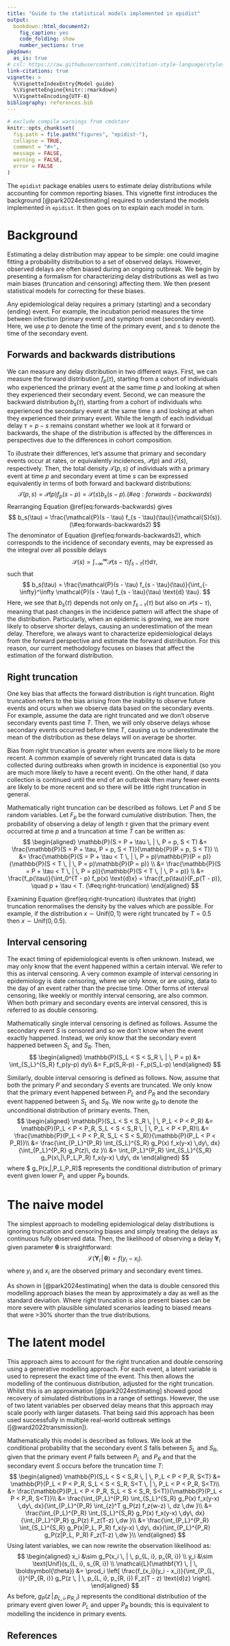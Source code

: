 ```yaml
---
title: "Guide to the statistical models implemented in epidist"
output:
  bookdown::html_document2:
    fig_caption: yes
    code_folding: show
    number_sections: true
pkgdown:
  as_is: true
# csl: https://raw.githubusercontent.com/citation-style-language/styles/master/apa-numeric-superscript-brackets.csl
link-citations: true
vignette: >
  %\VignetteIndexEntry{Model guide}
  %\VignetteEngine{knitr::rmarkdown}
  %\VignetteEncoding{UTF-8}
bibliography: references.bib
---
```


```r
# exclude compile warnings from cmdstanr
knitr::opts_chunk$set(
  fig.path = file.path("figures", "epidist-"),
  collapse = TRUE,
  comment = "#>",
  message = FALSE,
  warning = FALSE,
  error = FALSE
)
```

The `epidist` package enables users to estimate delay distributions while accounting for common reporting biases.
This vignette first introduces the background [@park2024estimating] required to understand the models implemented in `epidist`.
It then goes on to explain each model in turn.

# Background {#maths}

Estimating a delay distribution may appear to be simple: one could imagine fitting a probability distribution to a set of observed delays.
However, observed delays are often biased during an ongoing outbreak.
We begin by presenting a formalism for characterizing delay distributions as well as two main biases (truncation and censoring) affecting them.
We then present statistical models for correcting for these biases.

Any epidemiological delay requires a primary (starting) and a secondary (ending) event.
For example, the incubation period measures the time between infection (primary event) and symptom onset (secondary event).
Here, we use $p$ to denote the time of the primary event, and $s$ to denote the time of the secondary event.

## Forwards and backwards distributions

We can measure any delay distribution in two different ways.
First, we can measure the forward distribution $f_p(\tau)$, starting from a cohort of individuals who experienced the primary event at the same time $p$ and looking at when they experienced their secondary event.
Second, we can measure the backward distribution $b_s(\tau)$, starting from a cohort of individuals who experienced the secondary event at the same time $s$ and looking at when they experienced their primary event.
While the length of each individual delay $\tau = p-s$ remains constant whether we look at it forward or backwards, the shape of the distribution is affected by the differences in perspectives due to the differences in cohort composition.

To illustrate their differences, let's assume that primary and secondary events occur at rates, or equivalently incidences, $\mathcal{P}(p)$ and $\mathcal{S}(s)$, respectively.
Then, the total density $\mathcal{T}(p, s)$ of individuals with a primary event at time $p$ and secondary event at time $s$ can be expressed equivalently in terms of both forward and backward distributions:
$$
\mathcal{T}(p, s) = \mathcal{P}(p) f_p(s - p)  = \mathcal{S}(s) b_s(s - p).  (\#eq:forwards-backwards)
$$
Rearranging Equation \@ref(eq:forwards-backwards) gives
$$
b_s(\tau) = \frac{\mathcal{P}(s - \tau) f_{s - \tau}(\tau)}{\mathcal{S}(s)}. (\#eq:forwards-backwards2)
$$
The denominator of Equation \@ref(eq:forwards-backwards2), which corresponds to the incidence of secondary events, may be expressed as the integral over all possible delays
$$
\mathcal{S}(s) = \int_{-\infty}^\infty \mathcal{P}(s - \tau) f_{s - \tau}(\tau) \text{d} \tau,
$$
such that
$$
b_s(\tau) = \frac{\mathcal{P}(s - \tau) f_{s - \tau}(\tau)}{\int_{-\infty}^\infty \mathcal{P}(s - \tau) f_{s - \tau}(\tau) \text{d} \tau}.
$$
Here, we see that $b_s(\tau)$ depends not only on $f_{s - \tau}(\tau)$ but also on $\mathcal{P}(s - \tau)$, meaning that past changes in the incidence pattern will affect the shape of the distribution.
Particularly, when an epidemic is growing, we are more likely to observe shorter delays, causing an underestimation of the mean delay.
Therefore, we always want to characterize epidemiological delays from the forward perspective and estimate the forward distribution.
For this reason, our current methodology focuses on biases that affect the estimation of the forward distribution.

## Right truncation

One key bias that affects the forward distribution is right truncation.
Right truncation refers to the bias arising from the inability to observe future events and ocurs when we observe data based on the secondary events.
For example, assume the data are right truncated and we don't observe secondary events past time $T$.
Then, we will only observe delays whose secondary events occurred before time $T$, causing us to underestimate the mean of the distribution as these delays will on average be shorter.

Bias from right truncation is greater when events are more likely to be more recent.
A common example of severely right truncated data is data collected during outbreaks when growth in incidence is exponential (so you are much more likely to have a recent event).
On the other hand, if data collection is continued until the end of an outbreak then many fewer events are likely to be more recent and so there will be little right truncation in general.

Mathematically right truncation can be described as follows.
Let $P$ and $S$ be random variables.
Let $F_p$ be the forward cumulative distribution.
Then, the probability of observing a delay of length $\tau$ given that the primary event occurred at time $p$ and a truncation at time $T$ can be written as:
$$
\begin{aligned}
\mathbb{P}(S = P + \tau \, | \, P = p, S < T) &= \frac{\mathbb{P}(S = P + \tau, P = p, S < T)}{\mathbb{P}(P = p, S < T)} \\
&= \frac{\mathbb{P}(S = P + \tau < T \, | \, P = p)\mathbb{P}(P = p)}{\mathbb{P}(S < T \, | \, P = p)\mathbb{P}(P = p)} \\
&= \frac{\mathbb{P}(S = P + \tau < T \, | \, P = p)}{\mathbb{P}(S < T \, | \, P = p)} \\
&= \frac{f_p(\tau)}{\int_0^{T - p} f_p(x) \text{d}x} = \frac{f_p(\tau)}{F_p(T - p)}, \quad p + \tau < T. (\#eq:right-truncation)
\end{aligned}
$$

Examining Equation \@ref(eq:right-truncation) illustrates that (right) truncation renormalises the density by the values which are possible.
For example, if the distribution $x \sim \text{Unif}(0, 1)$ were right truncated by $T = 0.5$ then $x \sim \text{Unif}(0, 0.5)$.

## Interval censoring

The exact timing of epidemiological events is often unknown.
Instead, we may only know that the event happened within a certain interval.
We refer to this as interval censoring.
A very common example of interval censoring in epidemiology is date censoring, where we only know, or are using, data to the day of an event rather than the precise time.
Other forms of interval censoring, like weekly or monthly interval censoring, are also common.
When both primary and secondary events are interval censored, this is referred to as double censoring.

Mathematically single interval censoring is defined as follows.
Assume the secondary event $S$ is censored and so we don't know when the event exactly happened.
Instead, we only know that the secondary event happened between $S_L$ and $S_R$.
Then,
$$
\begin{aligned}
\mathbb{P}(S_L < S < S_R \, | \, P = p) &= \int_{S_L}^{S_R} f_p(y-p) dy\\
&= F_p(S_R-p) - F_p(S_L-p)
\end{aligned}
$$

Similarly, double interval censoring is defined as follows.
Now, assume that both the primary $P$ and secondary $S$ events are truncated.
We only know that the primary event happened between $P_L$ and $P_R$ and the secondary event happened between $S_L$ and $S_R$.
We now write $g_P$ to denote the unconditional distribution of primary events.
Then,
$$
\begin{aligned}
\mathbb{P}(S_L < S < S_R \, | \, P_L < P < P_R) &= \mathbb{P}(P_L < P < P_R, S_L < S < S_R \, | \, P_L < P < P_R)\\
&= \frac{\mathbb{P}(P_L < P < P_R, S_L < S < S_R)}{\mathbb{P}(P_L < P < P_R)}\\
&= \frac{\int_{P_L}^{P_R} \int_{S_L}^{S_R} g_P(x) f_x(y-x) \,dy\, dx}{\int_{P_L}^{P_R} g_P(z)\, dz  }\\
&= \int_{P_L}^{P_R} \int_{S_L}^{S_R} g_P(x\,|\,P_L,P_R) f_x(y-x) \,dy\, dx
\end{aligned}
$$
where $ g_P(x\,|\,P_L,P_R)$ represents the conditional distribution of primary event given lower $P_L$ and upper $P_R$ bounds.

# The naive model

The simplest approach to modelling epidemiological delay distributions is ignoring truncation and censoring biases and simply treating the delays as continuous fully observed data.
Then, the likelihood of observing a delay $\mathbf{Y}_i$ given parameter $\boldsymbol{\theta}$ is straightforward:
$$
\mathcal{L}(\mathbf{Y}_i \, | \, \boldsymbol{\theta}) = f(y_i - x_i).
$$
where $y_i$ and $x_i$ are the observed primary and secondary event times.

As shown in [@park2024estimating]  when the data is double censored this modelling approach biases the mean by approximately a day as well as the standard deviation.
Where right truncation is also present biases can be more severe with plausible simulated scenarios leading to biased means that were >30% shorter than the true distributions.

# The latent model

This approach aims to account for the right truncation and double censoring using a generative modelling approach.
For each event, a latent variable is used to represent the exact time of the event.
This then allows the modelling of the continuous distribution, adjusted for the right truncation.
Whilst this is an approximation [@park2024estimating] showed good recovery of simulated distributions in a range of settings.
However, the use of two latent variables per observed delay means that this approach may scale poorly with larger datasets.
That being said this approach has been used successfully in multiple real-world outbreak settings ([@ward2022transmission]).

Mathematically this model is described as follows.
We look at the conditional probability that the secondary event $S$ falls between $S_L$ and $S_R$, given that the primary event $P$ falls between $P_L$ and $P_R$ and that the secondary event $S$ occurs before the truncation time $T$:
$$
\begin{aligned}
\mathbb{P}(S_L < S < S_R \, | \, P_L < P < P_R, S<T) &= \mathbb{P}(P_L < P < P_R, S_L < S < S_R, S<T \, | \, P_L < P < P_R, S<T)\\
&= \frac{\mathbb{P}(P_L < P < P_R, S_L < S < S_R, S<T)}{\mathbb{P}(P_L < P < P_R, S<T)}\\
&= \frac{\int_{P_L}^{P_R} \int_{S_L}^{S_R} g_P(x) f_x(y-x) \,dy\, dx}{\int_{P_L}^{P_R} \int_{z}^T g_P(z) f_z(w-z) \, dz \,dw  }\\
&= \frac{\int_{P_L}^{P_R} \int_{S_L}^{S_R} g_P(x) f_x(y-x) \,dy\, dx}{\int_{P_L}^{P_R} g_P(z) F_z(T-z) \,dw  }\\
&= \frac{\int_{P_L}^{P_R} \int_{S_L}^{S_R} g_P(x|P_L, P_R) f_x(y-x) \,dy\, dx}{\int_{P_L}^{P_R} g_P(z|P_L, P_R) F_z(T-z) \,dw  }\\
\end{aligned}
$$
Using latent variables, we can now rewrite the observation likelihood as:
$$
\begin{aligned}
x_i &\sim g_P(x_i \, | \, p_{L, i}, p_{R, i}) \\
y_i &\sim \text{Unif}(s_{L, i}, s_{R, i}) \\
\mathcal{L}(\mathbf{Y} \, | \, \boldsymbol{\theta}) &= \prod_i \left[ \frac{f_{x_i}(y_i - x_i)}{\int_{P_{L, i}}^{P_{R, i}} g_P(z \, | \, p_{L, i}, p_{R, i}) F_z(T - z) \text{d}z} \right].
\end{aligned}
$$
As before, $g_P(z \, | \, p_{L, i}, p_{R, i})$ represents the conditional distribution of the primary event given lower $P_L$ and upper $P_R$ bounds; this is equivalent to modelling the incidence in primary events.

## References {-}
